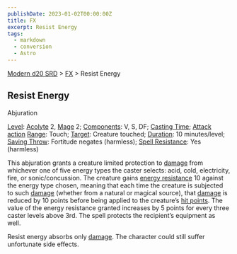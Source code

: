 ```yaml
---
publishDate: 2023-01-02T00:00:00Z
title: FX
excerpt: Resist Energy
tags:
  - markdown
  - conversion
  - Astro
---
```


[Modern d20 SRD](/#modernD20) > [FX](modern-d20-srd-fx-index) > Resist Energy

## Resist Energy

Abjuration

[Level](modern-d20-srd-fx-level): [Acolyte](modern-d20-srd-classes-advanced-acolyte) 2, [Mage](modern-d20-srd-classes-advanced-mage) 2; [Components](modern-d20-srd-fx-components): V, S, DF; [Casting Time](modern-d20-srd-fx-casting-time); [Attack action](modern-d20-srd-combat-attack-actions) [Range](modern-d20-srd-fx-range): Touch; [Target](modern-d20-srd-fx-target): Creature touched; [Duration](modern-d20-srd-fx-duration): 10 minutes/level; [Saving Throw](modern-d20-srd-basics-saving-throws): Fortitude negates (harmless); [Spell Resistance](modern-d20-srd-special-abilities-spell-resistance): Yes (harmless)

This abjuration grants a creature limited protection to [damage](modern-d20-srd-combat-damage) from whichever one of five energy types the caster selects: acid, cold, electricity, fire, or sonic/concussion. The creature gains [energy resistance](modern-d20-srd-special-abilities-resistance-to-energy) 10 against the energy type chosen, meaning that each time the creature is subjected to such [damage](modern-d20-srd-combat-damage) (whether from a natural or magical source), that [damage](modern-d20-srd-combat-damage) is reduced by 10 points before being applied to the creature’s [hit points](modern-d20-srd-combat-hit-points). The value of the energy resistance granted increases by 5 points for every three caster levels above 3rd. The spell protects the recipient’s equipment as well.

Resist energy absorbs only [damage](modern-d20-srd-combat-damage). The character could still suffer unfortunate side effects.
